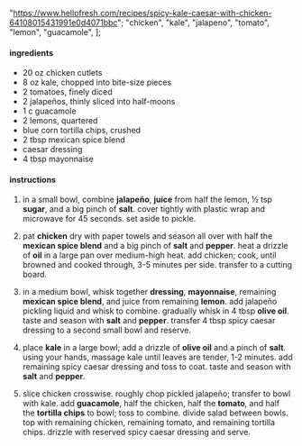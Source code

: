   "https://www.hellofresh.com/recipes/spicy-kale-caesar-with-chicken-64108015431991e0d4071bbc";
  "chicken",
  "kale",
  "jalapeno",
  "tomato",
  "lemon",
  "guacamole",
];

#### ingredients

- 20 oz chicken cutlets
- 8 oz kale, chopped into bite-size pieces
- 2 tomatoes, finely diced
- 2 jalapeños, thinly sliced into half-moons
- 1 c guacamole
- 2 lemons, quartered
- blue corn tortilla chips, crushed
- 2 tbsp mexican spice blend
- caesar dressing
- 4 tbsp mayonnaise

#### instructions

1. in a small bowl, combine **jalapeño**, **juice** from half the lemon, ½ tsp **sugar**, and a big pinch of **salt**. cover tightly with plastic wrap and microwave for 45 seconds. set aside to pickle.

2. pat **chicken** dry with paper towels and season all over with half the **mexican spice blend** and a big pinch of **salt** and **pepper**. heat a drizzle of **oil** in a large pan over medium-high heat. add chicken; cook, until browned and cooked through, 3-5 minutes per side. transfer to a cutting board.

3. in a medium bowl, whisk together **dressing**, **mayonnaise**, remaining **mexican spice blend**, and juice from remaining **lemon**. add jalapeño pickling liquid and whisk to combine. gradually whisk in 4 tbsp **olive oil**. taste and season with **salt** and **pepper**. transfer 4 tbsp spicy caesar dressing to a second small bowl and reserve.

4. place **kale** in a large bowl; add a drizzle of **olive oil** and a pinch of **salt**. using your hands, massage kale until leaves are tender, 1-2 minutes. add remaining spicy caesar dressing and toss to coat. taste and season with **salt** and **pepper**.

5. slice chicken crosswise. roughly chop pickled jalapeño; transfer to bowl with kale. add **guacamole**, half the chicken, half the **tomato**, and half the **tortilla chips** to bowl; toss to combine. divide salad between bowls. top with remaining chicken, remaining tomato, and remaining tortilla chips. drizzle with reserved spicy caesar dressing and serve.
